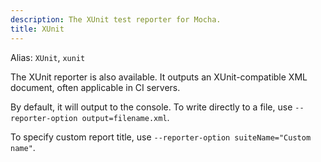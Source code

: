 ```yaml
---
description: The XUnit test reporter for Mocha.
title: XUnit
---
```


Alias: `XUnit`, `xunit`

The XUnit reporter is also available.
It outputs an XUnit-compatible XML document, often applicable in CI servers.

By default, it will output to the console.
To write directly to a file, use `--reporter-option output=filename.xml`.

To specify custom report title, use `--reporter-option suiteName="Custom name"`.
